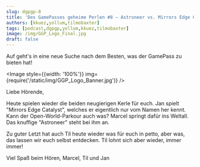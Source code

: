 ```yaml
---
slug: dgpgp-8
title: 'Des GamePasses geheime Perlen #8 – Astroneer vs. Mirrors Edge Catalyst'
authors: [kkuez,yollum,tilmobaxter]
tags: [podcast,dgpgp,yollum,kkuez,tilmobaxter]
image: /img/GGP_Logo_Final.jpg
draft: false
---
```



Auf geht's in eine neue Suche nach dem Besten, was der GamePass zu bieten hat!

<Image style={{width: '100%'}} img={require('/static/img/GGP_Logo_Banner.jpg')} />

<!--truncate-->

Liebe Hörende,

Heute spielen wieder die beiden neugierigen Kerle für euch. Jan spielt "Mirrors Edge Catalyst", welches er eigentlich nur vom Namen her kennt. Kann der Open-World-Parkour auch was? Marcel springt dafür ins Weltall. Das knuffige "Astroneer" steht bei ihm an.

Zu guter Letzt hat auch Til heute wieder was für euch in petto, aber was, das lassen wir euch selbst entdecken. Til lohnt sich aber wieder, immer immer!

Viel Spaß beim Hören,
Marcel, Til und Jan

<ReactPlayer
    width="100%"
    height="50px"
    controls
    url='https://m10z.picnotes.de/DesGamePassesGeheimePerlen/DesGamePassesGeheimePerlen_8.mp3'
/>
